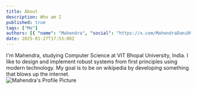 ```yaml
---
title: About
description: Who am I
published: true
tags: ["Me"]
authors: [{ "name": "Mahendra", "social": "https://x.com/MahendraDani09" }]
date: 2025-01-27T17:53:00Z
---
```


<div className="flex justify-start items-start gap-2 text-sm">
  <div className="flex flex-col justify-start items-start">
    <span className="text-pretty">
      I'm Mahendra, studying Computer Science at VIT Bhopal University, India.
    </span>
    <span className="text-pretty">
      I like to design and implement robust systems from first principles using
      modern technology.
    </span>
    <span className="text-pretty">
      My goal is to be on wikipedia by developing something that blows up the
      internet.
    </span>
  </div>
  <div className="w-44 h-44">
    <Image
      src="/static/blogs/me.jpeg"
      height={400}
      width={300}
      className="rounded-full"
      alt="Mahendra's Profile Picture"
    />
  </div>
</div>

